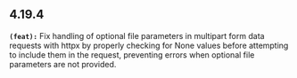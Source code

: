 ## 4.19.4
**`(feat):`** Fix handling of optional file parameters in multipart form data requests with httpx by properly checking 
for None values before attempting to include them in the request, preventing errors when optional file parameters are not provided.


